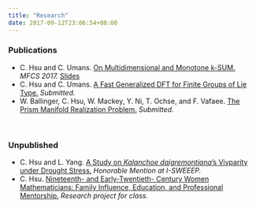 ```yaml
---
title: "Research"
date: 2017-09-12T23:06:54+08:00
---
```

### Publications
* C. Hsu and C. Umans. [On Multidimensional and Monotone k-SUM.](http://users.cms.caltech.edu/~umans/papers/HU17a) _MFCS 2017._
[Slides](/pdf/mfcs_slides.pdf)
* C. Hsu and C. Umans. [A Fast Generalized DFT for Finite Groups of Lie
Type.](https://arxiv.org/abs/1707.00349) _Submitted._
* W. Ballinger, C. Hsu, W. Mackey, Y. Ni, T. Ochse, and F. Vafaee. [The Prism
Manifold Realization Problem.](https://arxiv.org/abs/1612.04921)
_Submitted._

<br>

### Unpublished
* C. Hsu and L. Yang. [A Study on _Kalanchoe daigremontiana_'s Vivparity under
Drought Stress.](/pdf/isweeep_paper.pdf) _Honorable Mention at I-SWEEEP._
* C. Hsu. [Nineteenth- and Early-Twentieth- Century Women Mathematicians: Family Influence, Education, and Professional Mentorship.](/pdf/women-mathematicians.pdf) _Research project for class._


